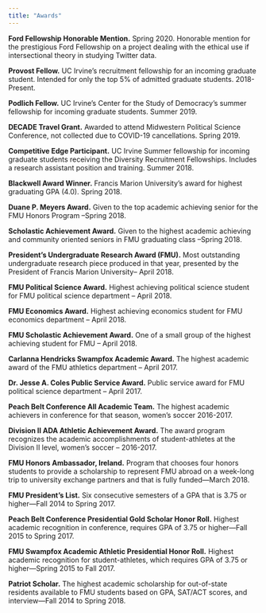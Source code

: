 ```yaml
---
title: "Awards"
---
```


**Ford Fellowship Honorable Mention.** Spring 2020. Honorable mention for the prestigious Ford Fellowship on a project dealing with the ethical use if intersectional theory in studying Twitter data. 

**Provost Fellow.** UC Irvine’s recruitment fellowship for an incoming graduate student. Intended for only the top 5% of admitted graduate students. 2018-Present.

**Podlich Fellow.** UC Irvine’s Center for the Study of Democracy’s summer fellowship for incoming graduate students. Summer 2019.

**DECADE Travel Grant.** Awarded to attend Midwestern Political Science Conference, not collected due to COVID-19 cancellations. Spring  2019.

**Competitive Edge Participant.** UC Irvine Summer fellowship for incoming graduate students receiving the Diversity Recruitment Fellowships. Includes a research assistant position and training. Summer 2018. 

**Blackwell Award Winner.** Francis Marion University’s award for highest graduating GPA (4.0). Spring 2018.

**Duane P. Meyers Award.** Given to the top academic achieving senior for the FMU Honors Program –Spring 2018. 

**Scholastic Achievement Award.** Given to the highest academic achieving and community oriented seniors in FMU graduating class –Spring 2018.

**President’s Undergraduate Research Award (FMU).** Most outstanding undergraduate research piece produced in that year, presented by the President of Francis Marion University– April 2018. 

**FMU Political Science Award.** Highest achieving political science student for FMU political science department – April 2018. 

**FMU Economics Award.** Highest achieving economics student for FMU economics department – April 2018. 

**FMU Scholastic Achievement Award.** One of a small group of the highest achieving student for FMU – April 2018.

**Carlanna Hendricks Swampfox Academic Award.** The highest academic award of the FMU athletics department – April 2017. 

**Dr. Jesse A. Coles Public Service Award.** Public service award for FMU political science department – April 2017. 

**Peach Belt Conference All Academic Team.** The highest academic achievers in conference for that season, women’s soccer 2016-2017. 

**Division II ADA Athletic Achievement Award.** The award program recognizes the academic accomplishments of student-athletes at the Division II level, women’s soccer – 2016-2017. 

**FMU Honors Ambassador, Ireland.** Program that chooses four honors students to provide a scholarship to represent FMU abroad on a week-long trip to university exchange partners and that is fully funded—March 2018. 

**FMU President’s List.** Six consecutive semesters of a GPA that is 3.75 or higher—Fall 2014 to Spring 2017. 

**Peach Belt Conference Presidential Gold Scholar Honor Roll.** Highest academic recognition in conference, requires GPA of 3.75 or higher—Fall 2015 to Spring 2017.

**FMU Swampfox Academic Athletic Presidential Honor Roll.** Highest academic recognition for student-athletes, which requires GPA of 3.75 or higher—Spring 2015 to Fall 2017. 

**Patriot Scholar.** The highest academic scholarship for out-of-state residents available to FMU students based on GPA, SAT/ACT scores, and interview—Fall 2014 to Spring 2018. 


